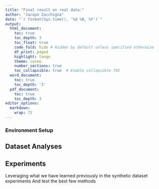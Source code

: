 ```yaml
---
title: "Final result on real data:"
author: "Jacopo Zacchigna"
date: "`r format(Sys.time(), '%d %B, %Y')`"
output:
  html_document:
    toc: true
    toc_depth: 3
    toc_float: true
    code_fold: hide # Hidden by default unless specified otherwise
    df_print: paged
    highlight: tango
    theme: cosmo
    number_sections: true
    toc_collapsible: true  # Enable collapsible TOC
  word_document:
    toc: true
    toc_depth: '3'
  pdf_document:
    toc: true
    toc_depth: 3
editor_options:
  markdown:
    wrap: 72
---
```


### Environment Setup 

## Dataset Analyses 

## Experiments 

Leveraging what we have learned previously in the synthetic dataset experiments
And test the best few methods